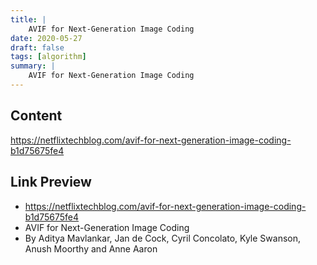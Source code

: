 ```yaml
---
title: |
    AVIF for Next-Generation Image Coding
date: 2020-05-27
draft: false
tags: [algorithm]
summary: |
    AVIF for Next-Generation Image Coding
---
```


## Content

https://netflixtechblog.com/avif-for-next-generation-image-coding-b1d75675fe4

## Link Preview

- https://netflixtechblog.com/avif-for-next-generation-image-coding-b1d75675fe4
- AVIF for Next-Generation Image Coding
- By Aditya Mavlankar, Jan de Cock, Cyril Concolato, Kyle Swanson, Anush Moorthy and Anne Aaron
